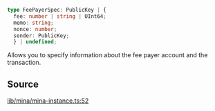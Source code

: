 ```ts
type FeePayerSpec: PublicKey | {
  fee: number | string | UInt64;
  memo: string;
  nonce: number;
  sender: PublicKey;
  } | undefined;
```

Allows you to specify information about the fee payer account and the transaction.

## Source

[lib/mina/mina-instance.ts:52](https://github.com/o1-labs/o1js/blob/main/src/lib/mina/mina-instance.ts#L52)
